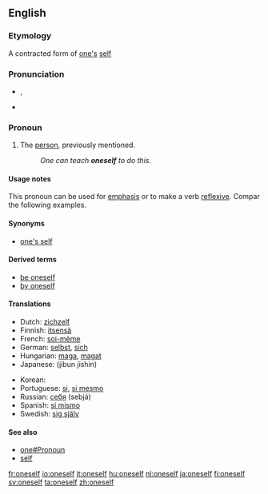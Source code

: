 ==English==

===Etymology===
A contracted form of [[one]][['s]] [[self]]

===Pronunciation===
{{English reflexive pronouns}}
* {{IPA|/wʌnˈsɛlf/}}, {{SAMPA|/wVn"sElf/}}
* {{audio|en-us-oneself.ogg|Audio (US)}}

===Pronoun===
{{en-pron|reflexive form of the indefinite pronoun|one|sometimes two words:|one's self}}

# The [[person]], previously mentioned.
#: ''One can teach '''oneself''' to do this.''

====Usage notes====
This pronoun can be used for [[emphasis]] or to make a verb [[reflexive]]. Compar the following examples.

====Synonyms====
*[[one's self]]

====Derived terms====
*[[be oneself]]
*[[by oneself]]

====Translations====
{{trans-top|The person, previously mentioned}}
* Dutch: [[zichzelf]]
* Finnish: [[itsensä]]
* French: [[soi-même]]
* German: [[selbst]], [[sich]]
* Hungarian: [[maga]], [[magat]]
* Japanese: {{Jpan|[[自分自身]]}} (jibun jishin)
{{trans-mid}}
* Korean: {{ko-inline|자신|jasin}}
* Portuguese: [[si#Portuguese|si]], [[si mesmo]]
* Russian: [[себя]] (sebjá)
* Spanish: [[sí mismo]]
* Swedish: [[sig själv]]
{{trans-bottom}}

====See also====
* [[one#Pronoun]]
* [[self]]

[[fr:oneself]]
[[io:oneself]]
[[it:oneself]]
[[hu:oneself]]
[[nl:oneself]]
[[ja:oneself]]
[[fi:oneself]]
[[sv:oneself]]
[[ta:oneself]]
[[zh:oneself]]